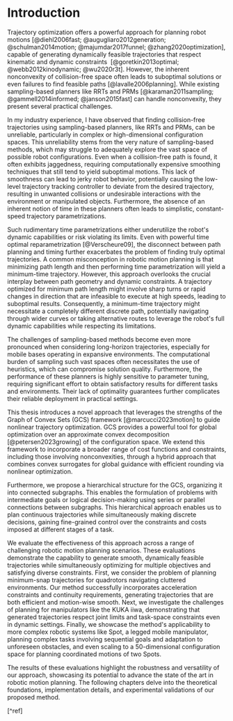 # Introduction

Trajectory optimization offers a powerful approach for planning robot
motions
[@diehl2006fast; @augugliaro2012generation; @schulman2014motion; @majumdar2017funnel; @zhang2020optimization],
capable of generating dynamically feasible trajectories that respect
kinematic and dynamic constraints
 [@goretkin2013optimal; @webb2012kinodynamic; @wu2020r3t]. However, the
inherent nonconvexity of collision-free space often leads to suboptimal
solutions or even failures to find feasible paths
[@lavalle2006planning]. While existing sampling-based planners like RRTs
and PRMs [@karaman2011sampling; @gammell2014informed; @janson2015fast]
can handle nonconvexity, they present several practical challenges.

In my industry experience, I have observed that finding collision-free
trajectories using sampling-based planners, like RRTs and PRMs, can be
unreliable, particularly in complex or high-dimensional configuration
spaces. This unreliability stems from the very nature of sampling-based
methods, which may struggle to adequately explore the vast space of
possible robot configurations. Even when a collision-free path is found,
it often exhibits jaggedness, requiring computationally expensive
smoothing techniques that still tend to yield suboptimal motions. This
lack of smoothness can lead to jerky robot behavior, potentially causing
the low-level trajectory tracking controller to deviate from the desired
trajectory, resulting in unwanted collisions or undesirable interactions
with the environment or manipulated objects. Furthermore, the absence of
an inherent notion of time in these planners often leads to simplistic,
constant-speed trajectory parametrizations.

Such rudimentary time parametrizations either underutilize the robot's
dynamic capabilities or risk violating its limits. Even with powerful
time optimal reparametrization [@Verscheure09], the disconnect between
path planning and timing further exacerbates the problem of finding
truly optimal trajectories. A common misconception in robotic motion
planning is that minimizing path length and then performing time
parametrization will yield a minimum-time trajectory. However, this
approach overlooks the crucial interplay between path geometry and
dynamic constraints. A trajectory optimized for minimum path length
might involve sharp turns or rapid changes in direction that are
infeasible to execute at high speeds, leading to suboptimal results.
Consequently, a minimum-time trajectory might necessitate a completely
different discrete path, potentially navigating through wider curves or
taking alternative routes to leverage the robot's full dynamic
capabilities while respecting its limitations.

The challenges of sampling-based methods become even more pronounced
when considering long-horizon trajectories, especially for mobile bases
operating in expansive environments. The computational burden of
sampling such vast spaces often necessitates the use of heuristics,
which can compromise solution quality. Furthermore, the performance of
these planners is highly sensitive to parameter tuning, requiring
significant effort to obtain satisfactory results for different tasks
and environments. Their lack of optimality guarantees further
complicates their reliable deployment in practical settings.

This thesis introduces a novel approach that leverages the strengths of
the Graph of Convex Sets (GCS) framework [@marcucci2023motion] to guide
nonlinear trajectory optimization. GCS provides a powerful tool for
global optimization over an approximate convex decomposition
[@petersen2023growing] of the configuration space. We extend this
framework to incorporate a broader range of cost functions and
constraints, including those involving nonconvexities, through a hybrid
approach that combines convex surrogates for global guidance with
efficient rounding via nonlinear optimization.

Furthermore, we propose a hierarchical structure for the GCS, organizing
it into connected subgraphs. This enables the formulation of problems
with intermediate goals or logical decision-making using series or
parallel connections between subgraphs. This hierarchical approach
enables us to plan continuous trajectories while simultaneously making
discrete decisions, gaining fine-grained control over the constraints
and costs imposed at different stages of a task.

We evaluate the effectiveness of this approach across a range of
challenging robotic motion planning scenarios. These evaluations
demonstrate the capability to generate smooth, dynamically feasible
trajectories while simultaneously optimizing for multiple objectives and
satisfying diverse constraints. First, we consider the problem of
planning minimum-snap trajectories for quadrotors navigating cluttered
environments. Our method successfully incorporates acceleration
constraints and continuity requirements, generating trajectories that
are both efficient and motion-wise smooth. Next, we investigate the
challenges of planning for manipulators like the KUKA iiwa,
demonstrating that generated trajectories respect joint limits and
task-space constraints even in dynamic settings. Finally, we showcase
the method's applicability to more complex robotic systems like Spot, a
legged mobile manipulator, planning complex tasks involving sequential
goals and adaptation to unforeseen obstacles, and even scaling to a
50-dimensional configuration space for planning coordinated motions of
two Spots.

The results of these evaluations highlight the robustness and
versatility of our approach, showcasing its potential to advance the
state of the art in robotic motion planning. The following chapters
delve into the theoretical foundations, implementation details, and
experimental validations of our proposed method.


[^ref]